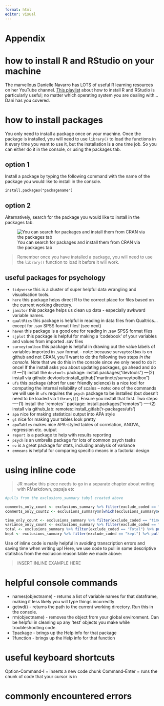 ```yaml
---
format: html
editor: visual
---
```


# Appendix {.unnumbered}

# how to install R and RStudio on your machine

The marvellous Danielle Navarro has LOTS of useful R learning resources on her YouTube channel. [This playlist](https://www.youtube.com/playlist?list=PLRPB0ZzEYegOZivdelOuEn-R-XUN-DOjd) about how to install R and RStudio is particularly useful; no matter which operating system you are dealing with... Dani has you covered.

# how to install packages

You only need to install a package once on your machine. Once the package is installed, you will need to use `library()` to load the functions in it every time you want to use it, but the installation is a one time job. So you can either do it in the console, or using the packages tab.

## option 1

Install a package by typing the following command with the name of the package you would like to install in the console.

```         
install.packages("packagename")
```

## option 2

Alternatively, search for the package you would like to install in the packages tab.

![You can search for packages and install them from CRAN via the packages tab](images/install.png)

> Remember once you have installed a package, you will need to use the `library()` function to load it before it will work.

## useful packages for psychology

-   `tidyverse` this is a cluster of super helpful data wrangling and visualisation tools.
-   `here` this package helps direct R to the correct place for files based on the current working directory.
-   `janitor` this package helps us clean up data - especially awkward variable names.
-   `qualtRics` this package is helpful in reading in data files from Qualtrics... except for .sav SPSS format files! (see next)
-   `haven` this package is a good one for reading in .sav SPSS format files
-   `sjplot` this package is helpful for making a 'codebook' of your variables and values from imported .sav files
-   `surveytoolbox` this package is helpful in drawing out the value labels of variables imported in .sav format -- note: because `surveytoolbox` is on github and not CRAN, you'll want to do the following two steps *in the console*. Note that we do this in the console since we only need to do it once! If the install asks you about updating packages, go ahead and do it! ---(1) install the `devtools` package: install.packages("devtools") ---(2) install via github: devtools::install_github("martinctc/surveytoolbox")
-   `ufs` this package (short for user friendly science) is a nice tool for computing the internal reliability of scales -- note: one of the commands we will use in `ufs` requires the `psych` package to be installed (but doesn't need to be loaded via `library()`). Ensure you install that first. Two steps: ----(1) install the \`remotes\`\` package: install.packages("remotes") ----(2) install via github_lab: remotes::install_gitlab('r-packages/ufs')
-   `apa` nice for making statistical output into APA style
-   `gt` nice for making your tables look pretty
-   `apaTables` makes nice APA-styled tables of correlation, ANOVA, regression etc. output
-   `report` is a package to help with results reporting
-   `psych` is an umbrella package for lots of common psych tasks
-   `ez` is a great package for stats, including analysis of variance
-   `emmeans` is helpful for comparing specific means in a factorial design

# using inline code

> JR maybe this piece needs to go in a separate chapter about writing with RMarkdown, papaja etc

```r

#pulls from the exclusions_summary tabyl created above

comments_only_count <- exclusions_summary %>% filter(exclude_coded == "comments only") %>% pull(n)
comments_only_count2 <- exclusions_summary$n[which(exclusions_summary$exclude_coded=="comments_only")]

time_only_count <- exclusions_summary %>% filter(exclude_coded == "time only") %>% pull(n)
variance_only_count <- exclusions_summary %>% filter(exclude_coded == "variance only") %>% pull(n)
total <- exclusions_summary %>% filter(exclude_coded == "Total") %>% pull(n)
kept <- exclusions_summary %>% filter(exclude_coded == "kept") %>% pull(n)

```

Use of inline code is really helpful in avoiding transcription errors and saving time when writing up! Here, we use code to pull in some descriptive statistics from the exclusion reason table we made above:

> INSERT INLINE EXAMPLE HERE

# helpful console commands

-   names(objectname) - returns a list of variable names for that dataframe, making it less likely you will type things incorrectly
-   getwd() - returns the path to the current working directory. Run this in the console.
-   rm(objectname) - removes the object from your global environment. Can be helpful in cleaning up any 'test' objects you make while troubleshooting code.
-   ?package - brings up the Help info for that package
-   ?function - brings up the Help info for that function

# useful keyboard shortcuts

Option-Command-I = inserts a new code chunk Command-Enter = runs the chunk of code that your cursor is in

# commonly encountered errors
